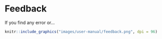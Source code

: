 # Feedback {#feedback}

If you find any error or...

```r
knitr::include_graphics("images/user-manual/feedback.png", dpi = 96)
```


